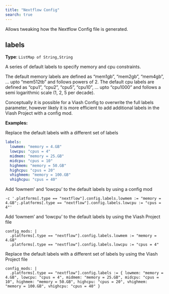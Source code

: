 ```yaml
---
title: "Nextflow Config"
search: true
---
```


Allows tweaking how the Nextflow Config file is generated.

## labels

**Type**: `ListMap of String,String`

A series of default labels to specify memory and cpu constraints.

The default memory labels are defined as "mem1gb", "mem2gb", "mem4gb", ... upto "mem512tb" and follows powers of 2.
The default cpu labels are defined as "cpu1", "cpu2", "cpu5", "cpu10", ... upto "cpu1000" and follows a semi logarithmic scale (1, 2, 5 per decade).

Conceptually it is possible for a Viash Config to overwrite the full labels parameter, however likely it is more efficient to add additional labels
in the Viash Project with a config mod.


**Examples:**

Replace the default labels with a different set of labels

```yaml
labels:
  lowmem: "memory = 4.GB"
  lowcpu: "cpus = 4"
  midmem: "memory = 25.GB"
  midcpu: "cpus = 10"
  highmem: "memory = 50.GB"
  highcpu: "cpus = 20"
  vhighmem: "memory = 100.GB"
  vhighcpu: "cpus = 40"

```

Add 'lowmem' and 'lowcpu' to the default labels by using a config mod

```viash_config_mod
-c '.platforms[.type == "nextflow"].config.labels.lowmem := "memory = 4.GB";.platforms[.type == "nextflow"].config.labels.lowcpu := "cpus = 4"'
```

Add 'lowmem' and 'lowcpu' to the default labels by using the Viash Project file

```viash_project_file
config_mods: |
  .platforms[.type == "nextflow"].config.labels.lowmem := "memory = 4.GB"
  .platforms[.type == "nextflow"].config.labels.lowcpu := "cpus = 4"

```

Replace the default labels with a different set of labels by using the Viash Project file

```viash_project_file
config_mods: |
  .platforms[.type == "nextflow"].config.labels := { lowmem: "memory = 4.GB", lowcpu: "cpus = 4", midmem: "memory = 25.GB", midcpu: "cpus = 10", highmem: "memory = 50.GB", highcpu: "cpus = 20", vhighmem: "memory = 100.GB", vhighcpu: "cpus = 40" }

```

